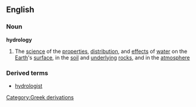==English==
===Noun===
{{wikipedia}}
'''hydrology'''
#The [[science]] of the [[properties]], [[distribution]], and [[effect]]s of [[water]] on the [[Earth]]'s [[surface]], in the [[soil]] and [[underlying]] [[rock]]s, and in the [[atmosphere]]
===Derived terms===
*[[hydrologist]]
[[Category:Greek derivations]]